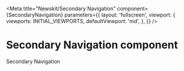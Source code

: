 
<Meta
  title="Newskit/Secondary Navigation"
  component={SecondaryNavigation}
  parameters={{
    layout: 'fullscreen',
    viewport: {
      viewports: INITIAL_VIEWPORTS,
      defaultViewport: 'md',
    },
  }}
/>

# Secondary Navigation component

Secondary Navigation

<Canvas>
  <Story name="Secondary Navigation">
    <NewsKitProvider theme={TimesWebLightTheme}>
         <SecondaryNavigation data={mainMenuItems[3].items} />
    </NewsKitProvider>
  </Story>
</Canvas>